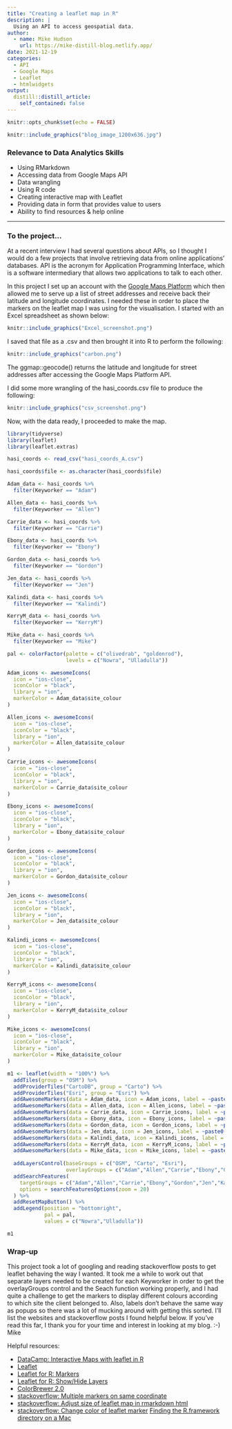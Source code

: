 ```yaml
---
title: "Creating a leaflet map in R"
description: |
  Using an API to access geospatial data.
author:
  - name: Mike Hudson
    url: https://mike-distill-blog.netlify.app/
date: 2021-12-19
categories:
  - API
  - Google Maps
  - Leaflet
  - htmlwidgets
output:
  distill::distill_article:
    self_contained: false
---
```



```r
knitr::opts_chunk$set(echo = FALSE)
```

```r
knitr::include_graphics("blog_image_1200x636.jpg")
```


### Relevance to Data Analytics Skills
* Using RMarkdown
* Accessing data from Google Maps API
* Data wrangling
* Using R code
* Creating interactive map with Leaflet
* Providing data in form that provides value to users
* Ability to find resources & help online

---
### To the project...

At a recent interview I had several questions about APIs, so I thought I would do a few projects that involve retrieving data from online applications' databases. API is the acronym for Application Programming Interface, which is a software intermediary that allows two applications to talk to each other.

In this project I set up an account with the [Google Maps Platform]("https://developers.google.com/maps"){target="_blank"} which then allowed me to serve up a list of street addresses and receive back their latitude and longitude coordinates. I needed these in order to place the markers on the leaflet map I was using for the visualisation. I started with an Excel spreadsheet as shown below:

```r
knitr::include_graphics("Excel_screenshot.png")
```

I saved that file as a .csv and then brought it into R to perform the following:

```r
knitr::include_graphics("carbon.png")
```

The ggmap::geocode() returns the latitude and longitude for street addresses after accessing the Google Maps Platform API.

I did some more wrangling of the hasi_coords.csv file to produce the following:

```r
knitr::include_graphics("csv_screenshot.png")
```

Now, with the data ready, I proceeded to make the map.

```r
library(tidyverse)
library(leaflet)
library(leaflet.extras)

hasi_coords <- read_csv("hasi_coords_A.csv")

hasi_coords$file <- as.character(hasi_coords$file)

Adam_data <- hasi_coords %>% 
  filter(Keyworker == "Adam")

Allen_data <- hasi_coords %>% 
  filter(Keyworker == "Allen")

Carrie_data <- hasi_coords %>% 
  filter(Keyworker == "Carrie")

Ebony_data <- hasi_coords %>% 
  filter(Keyworker == "Ebony")

Gordon_data <- hasi_coords %>% 
  filter(Keyworker == "Gordon")

Jen_data <- hasi_coords %>% 
  filter(Keyworker == "Jen")

Kalindi_data <- hasi_coords %>% 
  filter(Keyworker == "Kalindi")

KerryM_data <- hasi_coords %>% 
  filter(Keyworker == "KerryM")

Mike_data <- hasi_coords %>% 
  filter(Keyworker == "Mike")

pal <- colorFactor(palette = c("olivedrab", "goldenrod"),
                   levels = c("Nowra", "Ulladulla"))

Adam_icons <- awesomeIcons(
  icon = "ios-close",
  iconColor = "black",
  library = "ion",
  markerColor = Adam_data$site_colour
)

Allen_icons <- awesomeIcons(
  icon = "ios-close",
  iconColor = "black",
  library = "ion",
  markerColor = Allen_data$site_colour
)

Carrie_icons <- awesomeIcons(
  icon = "ios-close",
  iconColor = "black",
  library = "ion",
  markerColor = Carrie_data$site_colour
)

Ebony_icons <- awesomeIcons(
  icon = "ios-close",
  iconColor = "black",
  library = "ion",
  markerColor = Ebony_data$site_colour
)

Gordon_icons <- awesomeIcons(
  icon = "ios-close",
  iconColor = "black",
  library = "ion",
  markerColor = Gordon_data$site_colour
)

Jen_icons <- awesomeIcons(
  icon = "ios-close",
  iconColor = "black",
  library = "ion",
  markerColor = Jen_data$site_colour
)

Kalindi_icons <- awesomeIcons(
  icon = "ios-close",
  iconColor = "black",
  library = "ion",
  markerColor = Kalindi_data$site_colour
)

KerryM_icons <- awesomeIcons(
  icon = "ios-close",
  iconColor = "black",
  library = "ion",
  markerColor = KerryM_data$site_colour
)

Mike_icons <- awesomeIcons(
  icon = "ios-close",
  iconColor = "black",
  library = "ion",
  markerColor = Mike_data$site_colour
)

m1 <- leaflet(width = "100%") %>% 
  addTiles(group = "OSM") %>% 
  addProviderTiles("CartoDB", group = "Carto") %>% 
  addProviderTiles("Esri", group = "Esri") %>% 
  addAwesomeMarkers(data = Adam_data, icon = Adam_icons, label = ~paste0(Keyworker," ",file," ",name), group = "Adam") %>%
  addAwesomeMarkers(data = Allen_data, icon = Allen_icons, label = ~paste0(Keyworker," ",file," ",name), group = "Allen") %>%
  addAwesomeMarkers(data = Carrie_data, icon = Carrie_icons, label = ~paste0(Keyworker," ",file," ",name), group = "Carrie") %>%
  addAwesomeMarkers(data = Ebony_data, icon = Ebony_icons, label = ~paste0(Keyworker," ",file," ",name), group = "Ebony") %>%
  addAwesomeMarkers(data = Gordon_data, icon = Gordon_icons, label = ~paste0(Keyworker," ",file," ",name), group = "Gordon") %>%
  addAwesomeMarkers(data = Jen_data, icon = Jen_icons, label = ~paste0(Keyworker," ",file," ",name), group = "Jen") %>%
  addAwesomeMarkers(data = Kalindi_data, icon = Kalindi_icons, label = ~paste0(Keyworker," ",file," ",name), group = "Kalindi") %>%
  addAwesomeMarkers(data = KerryM_data, icon = KerryM_icons, label = ~paste0(Keyworker," ",file," ",name), group = "KerryM") %>%
  addAwesomeMarkers(data = Mike_data, icon = Mike_icons, label = ~paste0(Keyworker," ",file," ",name), group = "Mike") %>%
  
  addLayersControl(baseGroups = c("OSM", "Carto", "Esri"),
                   overlayGroups = c("Adam","Allen","Carrie","Ebony","Gordon","Jen","Kalindi","KerryM","Mike")) %>% 
  addSearchFeatures(
    targetGroups = c("Adam","Allen","Carrie","Ebony","Gordon","Jen","Kalindi","KerryM","Mike"),
    options = searchFeaturesOptions(zoom = 20)
  ) %>%
  addResetMapButton() %>% 
  addLegend(position = "bottomright",
            pal = pal,
            values = c("Nowra","Ulladulla"))

m1
```

### Wrap-up
This project took a lot of googling and reading stackoverflow posts to get leaflet behaving the way I wanted. It took me a while to work out that separate layers needed to be created for each Keyworker in order to get the overlayGroups control and the Seach function working properly, and I had quite a challenge to get the markers to display different colours according to which site the client belonged to. Also, labels don't behave the same way as popups so there was a lot of mucking around with getting this sorted. I'll list the websites and stackoverflow posts I found helpful below. If you've read this far, I thank you for your time and interest in looking at my blog. :-) Mike

Helpful resources:<br>

- [DataCamp: Interactive Maps with leaflet in R]("https://app.datacamp.com/learn/courses/interactive-maps-with-leaflet-in-r"){target="_blank"}
- [Leaflet]("https://leafletjs.com/"){target="_blank"}
- [Leaflet for R: Markers]("https://rstudio.github.io/leaflet/markers.html"){target="_blank}
- [Leaflet for R: Show/Hide Layers]("https://rstudio.github.io/leaflet/showhide.html"){target="_blank}
- [ColorBrewer 2.0]("https://colorbrewer2.org/#type=qualitative&scheme=Dark2&n=3"){target="_blank"}
- [stackoverflow: Multiple markers on same coordinate]("https://stackoverflow.com/questions/36469379/multiple-markers-on-same-coordinate"){target="_blank"}
- [stackoverflow: Adjust size of leaflet map in rmarkdown html]("https://stackoverflow.com/questions/35134960/adjust-size-of-leaflet-map-in-rmarkdown-html"){target="_blank"}
- [stackoverflow: Change color of leaflet marker]("https://stackoverflow.com/questions/32940617/change-color-of-leaflet-marker"){target="_blank"}
[Finding the R.framework directory on a Mac]("https://discussions.apple.com/thread/8514945"){target="_blank"}